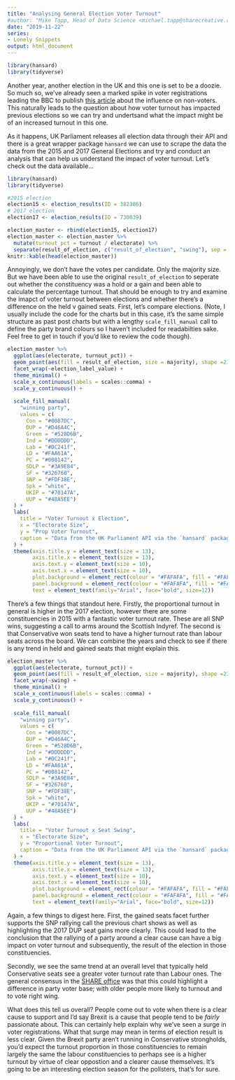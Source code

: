 ```yaml
---
title: "Analysing General Election Voter Turnout"
#author: "Mike Tapp, Head of Data Science <michael.tapp@sharecreative.com>"
date: "2019-11-22"
series:
- Lonely Snippets
output: html_document
---
```


```r
library(hansard)
library(tidyverse)

```

Another year, another election in the UK and this one is set to be a doozie. So much so, we've already seen a marked spike in voter registrations leading the BBC to publish [this article](https://www.bbc.co.uk/news/election-2019-50393317) about the influence on non-voters. This naturally leads to the question about how voter turnout has impacted previous elections so we can try and undertsand what the impact might be of an increased turnout in this one.

As it happens, UK Parliament releases all election data through their API and there is a great wrapper package `hansard` we can use to scrape the data the data from the 2015 and 2017 General Elections and try and conduct an analysis that can help us understand the impact of voter turnout. Let's check out the data available...

```r

library(hansard)
library(tidyverse)

#2015 election
election15 <- election_results(ID = 382386)
# 2017 election
election17 <- election_results(ID = 730039)

election_master <- rbind(election15, election17)
election_master <- election_master %>% 
  mutate(turnout_pct = turnout / electorate) %>% 
  separate(result_of_election, c("result_of_election", "swing"), sep = " ")
knitr::kable(head(election_master))
```

Annoyingly, we don't have the votes per candidate. Only the majority size. But we have been able to use the original `result_of_election` to seperate out whether the constituency was a hold or a gain and been able to calculate the percentage turnout. That should be enough to try and examine the imapct of voter turnout between elections and whether there's a difference on the held v gained seats. First, let's compare elections. (Note, I usually include the code for the charts but in this case, it's the same simple structure as past post charts but with a lengthy `scale_fill_manual` call to define the party brand colours so I haven't included for readabilties sake. Feel free to get in touch if you'd like to review the code though).  


```r
election_master %>% 
  ggplot(aes(electorate, turnout_pct)) +
  geom_point(aes(fill = result_of_election, size = majority), shape =21, alpha = 0.7) +
  facet_wrap(~election_label_value) +
  theme_minimal() +
  scale_x_continuous(labels = scales::comma) +
  scale_y_continuous() +
  
  scale_fill_manual(
    "winning party",
    values = c(
      Con = "#0087DC",
      DUP = "#D46A4C",
      Green = "#528D6B",
      Ind = "#DDDDDD",
      Lab = "#DC241f",
      LD = "#FAA61A",
      PC = "#008142",
      SDLP = "#3A9E84",
      SF = "#326760",
      SNP = "#FDF38E",
      Spk = "white",
      UKIP = "#70147A",
      UUP = "#48A5EE")  
  ) +
  labs(
    title = "Voter Turnout x Election",
    x = "Electorate Size",
    y = "Prop Voter Turnout",
    caption = "Data from the UK Parliament API via the `hansard` package - LonelyManOfData"
  ) +
  theme(axis.title.y = element_text(size = 13),
        axis.title.x = element_text(size = 13),
        axis.text.y = element_text(size = 10),
        axis.text.x = element_text(size = 10),
        plot.background = element_rect(colour = "#FAFAFA", fill = "#FAFAFA"),
        panel.background = element_rect(colour = "#FAFAFA", fill = "#FAFAFA"),
        text = element_text(family="Arial", face="bold", size=12))
```

There's a few things that standout here. Firstly, the proportional turnout in general is higher in the 2017 election, however there are some constituencies in 2015 with a fantastic voter turnout rate. These are all SNP wins, suggesting a call to arms around the Scottish Indyref. The second is that Conservative won seats tend to have a higher turnout rate than labour seats across the board. We can combine the years and check to see if there is any trend in held and gained seats that might explain this.  

```r
election_master %>% 
  ggplot(aes(electorate, turnout_pct)) +
  geom_point(aes(fill = result_of_election, size = majority), shape =21, alpha = 0.7) +
  facet_wrap(~swing) +
  theme_minimal() +
  scale_x_continuous(labels = scales::comma) +
  scale_y_continuous() +
  
  scale_fill_manual(
    "winning party",
    values = c(
      Con = "#0087DC",
      DUP = "#D46A4C",
      Green = "#528D6B",
      Ind = "#DDDDDD",
      Lab = "#DC241f",
      LD = "#FAA61A",
      PC = "#008142",
      SDLP = "#3A9E84",
      SF = "#326760",
      SNP = "#FDF38E",
      Spk = "white",
      UKIP = "#70147A",
      UUP = "#48A5EE")  
  ) +
  labs(
    title = "Voter Turnout x Seat Swing",
    x = "Electorate Size",
    y = "Proportional Voter Turnout",
    caption = "Data from the UK Parliament API via the `hansard` package - LonelyManOfData"
  ) +
  theme(axis.title.y = element_text(size = 13),
        axis.title.x = element_text(size = 13),
        axis.text.y = element_text(size = 10),
        axis.text.x = element_text(size = 10),
        plot.background = element_rect(colour = "#FAFAFA", fill = "#FAFAFA"),
        panel.background = element_rect(colour = "#FAFAFA", fill = "#FAFAFA"),
        text = element_text(family="Arial", face="bold", size=12))
```

Again, a few things to digest here. First, the gained seats facet further supports the SNP rallying call the previous chart shows as well as highlighting the 2017 DUP seat gains more clearly. This could lead to the conclusion that the rallying of a party around a clear cause can have a big impact on voter turnout and subsequently, the result of the election in those constituencies.

Secondly, we see the same trend at an overall level that typically held Conservative seats see a greater voter turnout rate than Labour ones. The general consensus in the [SHARE office](https://sharecreative.com/) was that this could highlight a difference in party voter base; with older people more likely to turnout and to vote right wing. 

What does this tell us overall? People come out to vote when there is a clear cause to support and I'd say Brexit is a cause that people tend to be _fairly_ passionate about. This can certainly help explain why we've seen a surge in voter registrations. What that surge may mean in terms of election result is less clear. Given the Brexit party aren't running in Conservative strongholds, you'd expect the turnout proportion in those constituencies to remain largely the same the labour constituencies to perhaps see is a higher turnout by virtue of clear oppostion and a clearer cause themselves. It's going to be an interesting election season for the pollsters, that's for sure.